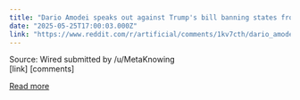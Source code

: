 ```yaml
---
title: "Dario Amodei speaks out against Trump's bill banning states from regulating AI for 10 years: \"We're going to rip out the steering wheel and can't put it back for 10 years.\""
date: "2025-05-25T17:00:03.000Z"
link: "https://www.reddit.com/r/artificial/comments/1kv7cth/dario_amodei_speaks_out_against_trumps_bill/"
---
```


Source: Wired
    submitted by    /u/MetaKnowing  
 [link]   [comments]

[Read more](https://www.reddit.com/r/artificial/comments/1kv7cth/dario_amodei_speaks_out_against_trumps_bill/)
